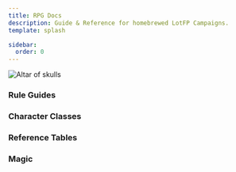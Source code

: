 ```yaml
---
title: RPG Docs
description: Guide & Reference for homebrewed LotFP Campaigns.
template: splash

sidebar:
  order: 0
---
```



![Altar of skulls](../../assets/intro-banner.jpg)

### Rule Guides

<CardGrid>
  <LinkCard
    title="Character creation &#x1F9D9;"
    href="/characters/character-creation"
    description="Create your character."
  />
  <LinkCard title="Adventuring &#x1F5FA;" href="guides/adventuring" description="Time, space, light and the senses." />
  <LinkCard
    title="Encounters &#x1F409;"
    href="guides/encounters"
    description="Meeting others in uncertain circumstances."
  />
  <LinkCard title="Hazards &#x2620;" href="guides/hazards" description="Things that could cause damage or death." />
  <LinkCard title="Skills &#x2692;" href="guides/skills" description="What can a character do?" />
  <LinkCard title="Combat &#x2694;" href="guides/combat/actions" description="Things to do in a Round." />
  <LinkCard title="Intricacies &#x1F525;" href="guides/combat/intricacies" description="Other combat issues." />
</CardGrid>

### Character Classes

<CardGrid>
  <LinkCard title="Cleric" href="/characters/classes/cleric" description="Combat Support and spells" />
  <LinkCard title="Fighter" href="/characters/classes/fighter" description="Combat only" />
  <LinkCard title="Magic-User" href="/characters/classes/magic-user" description="Spells only" />
  <LinkCard title="Specialist" href="/characters/classes/specialist" description="Skills specialization" />
  <LinkCard title="Dwarf" href="/characters/classes/dwarf" description="Combat and resilience" />
  <LinkCard title="Elf" href="/characters/classes/elf" description="Combat and spells" />
  <LinkCard title="Halfling" href="/characters/classes/halfling" description="Tracking and subterfuge" />
</CardGrid>

### Reference Tables

<CardGrid>
  <LinkCard title="Abilities &#128170;" href="reference/abilities" description="Abilities Table." />
  <LinkCard title="Armor/Cover &#x1F6E1;" href="reference/armor_cover" description="Armor & Cover Tables." />
  <LinkCard title="Hit Points &#128154;" href="reference/hitpoints" description="Hit Points Table." />
  <LinkCard title="Mêlée &#x1F5E1;" href="reference/melee" description="Mêlée Weapons Table." />
  <LinkCard title="Missile &#x1F3F9;" href="reference/missile" description="Missile Weapons Table." />
  <LinkCard
    title="Movement & Encumbrance &#128694;"
    href="reference/movement_encumbrance"
    description="Movement & Encumbrance Tables."
  />
  <LinkCard title="Reactions &#x1F9DF;" href="reference/reactions" description="Encounter Reaction Table." />
</CardGrid>

### Magic

<CardGrid>
  <LinkCard
    title="Magic-User Spells &#x2721;"
    href="magic/magic-user-spells"
    description="List and descriptions of Magic-User Spells."
  />
  <LinkCard
    title="Cleric Spells &#9784;"
    href="magic/cleric-spells"
    description="List and descriptions of  Cleric Spells."
  />
</CardGrid>
